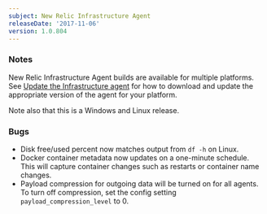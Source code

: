 ```yaml
---
subject: New Relic Infrastructure Agent
releaseDate: '2017-11-06'
version: 1.0.804
---
```


### Notes

New Relic Infrastructure Agent builds are available for multiple platforms. See [Update the Infrastructure agent](https://docs.newrelic.com/docs/infrastructure/new-relic-infrastructure/installation/update-infrastructure-agent) for how to download and update the appropriate version of the agent for your platform.

Note also that this is a Windows and Linux release.

### Bugs

* Disk free/used percent now matches output from `df -h` on Linux.
* Docker container metadata now updates on a one-minute schedule. This will capture container changes such as restarts or container name changes.
* Payload compression for outgoing data will be turned on for all agents. To turn off compression, set the config setting `payload_compression_level` to 0.
